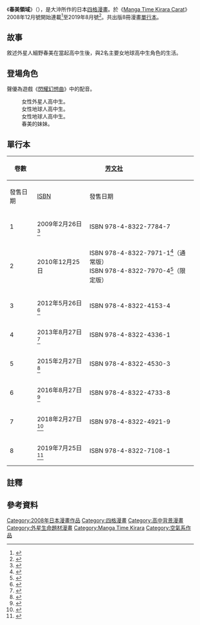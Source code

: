 {{Infobox animanga/Headerofja
|標題= 春美領域
|圖像= 春美领域第1冊漫畫封面.jpg
|尺寸= 
|說明= 《春美領域》第1冊漫畫封面
|日文名稱=はるみねーしょん
|英文名稱= 
|假名= 
|羅馬字= 
|類型= [[四格漫畫|四格漫畫]]
}}
{{Infobox animanga/Manga
|標題= 
|作者= 大沖
|作畫= 
|出版社= {{flagicon|Japan}} [[芳文社|芳文社]]<br/>{{flagicon|Taiwan}} [[青文出版社|青文出版社]]
|其他出版社= 
|連載雜誌= [[Manga_Time_Kirara_Carat|Manga Time Kirara Carat]]
|label= 
|發售日= 
|開始= 2008年2月號
|結束= 2019年8月號
|冊數= {{flagicon|Japan}} 8冊<br/>{{flagicon|Taiwan}} 2冊
|話數= 
|其他= 
}}
{{Infobox animanga/Footerofja}}

《'''春美領域'''》（{{lang-ja|はるみねーしょん}}），是大沖所作的日本[[四格漫畫|四格漫畫]]。於《[[Manga_Time_Kirara_Carat|Manga Time Kirara Carat]]》2008年12月號開始連載<ref>{{Cite web|publisher=[[芳文社|芳文社]]|url=http://www.dokidokivisual.com/magazine/carat/book/index.php?mid=49|script-title=ja:まんがタイムきららキャラット 2008年2月号|accessdate=2016年8月7日|language=ja|archive-date=2020年8月5日|archive-url=https://web.archive.org/web/20200805225858/http://dokidokivisual.com/magazine/carat/book/index.php?mid=49|dead-url=no}}</ref>至2019年8月號<ref>{{Cite web|publisher=[[芳文社|芳文社]]|url=http://www.dokidokivisual.com/magazine/carat/book/index.php?mid=672|script-title=ja:まんがタイムきららキャラット 2019年8月号|accessdate=2019年7月5日|language=ja|archive-date=2019年12月24日|archive-url=https://web.archive.org/web/20191224055854/http://www.dokidokivisual.com/magazine/carat/book/index.php?mid=672|dead-url=no}}</ref>。共出版8冊漫畫[[單行本|單行本]]。

==故事==
敘述外星人細野春美在當起高中生後，與2名主要女地球高中生角色的生活。

==登場角色==
聲優為遊戲《[[閃耀幻想曲|閃耀幻想曲]]》中的配音。
; {{nihongo|細野春美|細野はるみ（ほその はるみ）|聲：[[大森日雅|大森日雅]]}}
: 女性外星人高中生。
; {{nihongo|高橋ユキ|高橋ユキ（たかはし ゆき）|聲：[[藍原琴美|藍原琴美]]}}
: 女性地球人高中生。
; {{nihongo|坂本香樹|坂本香樹（さかもと かじゅ）|聲：[[金子有希|金子有希]]}}
: 女性地球人高中生。
; {{nihongo|細野有美|細野あるみ（ほその あるみ）|聲：[[田中美海|田中美海]]}}
: 春美的妹妹。

==單行本==
{| class=wikitable style="font-size:small;"
!rowspan="2"|卷數
!colspan="2"|{{flagicon|JPN}} [[芳文社|芳文社]]
!colspan="2"|{{flagicon|TWN}} [[青文出版社|青文出版社]]
|-
!發售日期!![[ISBN|ISBN]]!!發售日期!!ISBN
|-
! 1
| 2009年2月26日<ref>{{Cite web|publisher=[[日本亞馬遜|日本亞馬遜]]|url=https://www.amazon.co.jp/dp/4832277847|script-title=ja:はるみねーしょん (1) (まんがタイムKRコミックス)|accessdate=2016年8月7日|language=ja}}</ref>
| ISBN 978-4-8322-7784-7
| 2011年2月24日
| ISBN 9789862566800<ref>{{Cite web|publisher=金石堂網路書店|url=http://www.kingstone.com.tw/book/book_page.asp?kmcode=2019475890229&lid=search&actid=wise|title=春美領域 01|accessdate=2016年8月7日|archive-date=2017年2月22日|archive-url=https://web.archive.org/web/20170222140403/http://www.kingstone.com.tw/book/book_page.asp?kmcode=2019475890229&lid=search&actid=wise|dead-url=no}}</ref>
|-
! 2
| 2010年12月25日
| ISBN 978-4-8322-7971-1<ref>{{Cite web|publisher=日本亞馬遜|url=https://www.amazon.co.jp/dp/4832279718|script-title=ja:はるみねーしょん (2) (まんがタイムKRコミックス)|accessdate=2016年8月7日|language=ja}}</ref>（通常版）<br/>ISBN 978-4-8322-7970-4<ref>{{Cite web|publisher=日本亞馬遜|url=https://www.amazon.co.jp/dp/483227970X|script-title=ja:はるみねーしょん (2) 限定版 (まんがタイムKRコミックス)|accessdate=2016年8月12日|language=ja}}</ref>（限定版）
| 2011年6月27日
| ISBN 9789862567890<ref>{{Cite web|publisher=金石堂網路書店|url=http://www.kingstone.com.tw/book/book_page.asp?kmcode=2019476032871&lid=search&actid=wise|title=春美領域 02|accessdate=2016年8月7日|archive-date=2017年2月22日|archive-url=https://web.archive.org/web/20170222141854/http://www.kingstone.com.tw/book/book_page.asp?kmcode=2019476032871&lid=search&actid=wise|dead-url=no}}</ref>
|-
! 3
| 2012年5月26日<ref>{{Cite web|publisher=日本亞馬遜|url=https://www.amazon.co.jp/dp/4832241532|script-title=ja:はるみねーしょん (3) (まんがタイムKRコミックス)|accessdate=2016年8月7日|language=ja}}</ref>
| ISBN 978-4-8322-4153-4
| 
|
|-
! 4
| 2013年8月27日<ref>{{Cite web|publisher=日本亞馬遜|url=https://www.amazon.co.jp/dp/4832243365|script-title=ja:はるみねーしょん (4) (まんがタイムKRコミックス)|accessdate=2016年8月7日|language=ja}}</ref>
| ISBN 978-4-8322-4336-1
| 
|  
|-
! 5
| 2015年2月27日<ref>{{Cite web|publisher=日本亞馬遜|url=https://www.amazon.co.jp/dp/4832245309|script-title=ja:はるみねーしょん (5) (まんがタイムKRコミックス)|accessdate=2016年8月7日|language=ja}}</ref>
| ISBN 978-4-8322-4530-3
| 
|
|-
! 6
| 2016年8月27日<ref>{{Cite web|publisher=日本亞馬遜|url=https://www.amazon.co.jp/dp/4832247336|script-title=ja:はるみねーしょん (6) (まんがタイムKRコミックス)|accessdate=2017年10月13日|language=ja}}</ref>
| ISBN 978-4-8322-4733-8
| 
|  
|-
! 7
| 2018年2月27日<ref>{{Cite web|publisher=日本亞馬遜|url=https://www.amazon.co.jp/dp/4832249215|script-title=ja:はるみねーしょん (7) (まんがタイムKRコミックス)|accessdate=2018年3月2日|language=ja}}</ref>
| ISBN 978-4-8322-4921-9
| 
|  
|-
! 8
| 2019年7月25日<ref>{{Cite web|publisher=日本亞馬遜|url=https://www.amazon.co.jp/dp/4832271083|script-title=ja:はるみねーしょん (8) (まんがタイムKRコミックス)|accessdate=2019年7月25日|language=ja|archive-date=2021年8月19日|archive-url=https://web.archive.org/web/20210819145633/https://www.amazon.co.jp/dp/4832271083/|dead-url=no}}</ref>
| ISBN 978-4-8322-7108-1
| 
|  
|}

== 註釋 ==
{{notelist}}

==參考資料== 
{{reflist}}

{{DEFAULTSORT:Harumi Nation}}
[[Category:2008年日本漫畫作品|Category:2008年日本漫畫作品]]
[[Category:四格漫畫|Category:四格漫畫]]
[[Category:高中背景漫畫|Category:高中背景漫畫]]
[[Category:外星生命題材漫畫|Category:外星生命題材漫畫]]
[[Category:Manga_Time_Kirara|Category:Manga Time Kirara]]
[[Category:空氣系作品|Category:空氣系作品]]